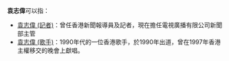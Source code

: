 '''袁志偉'''可以指：
*[[袁志偉_(記者)|袁志偉 (記者)]]：曾任香港新聞報導員及記者，現在擔任電視廣播有限公司新聞部主管
*[[袁志偉_(歌手)|袁志偉 (歌手)]]：1990年代的一位香港歌手，於1990年出道，曾在1997年香港主權移交的晚會上獻唱。
{{disambig|Y|cat=三字袁姓人名消歧义}}